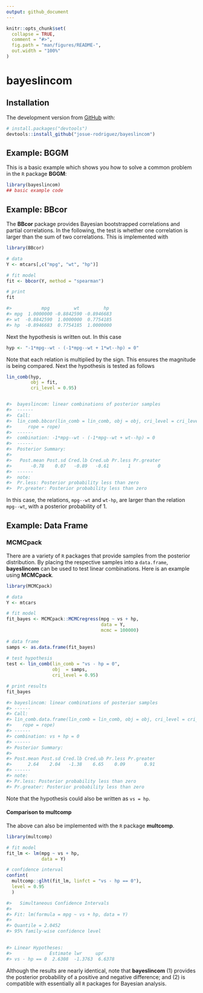 ```yaml
---
output: github_document
---
```


<!-- README.md is generated from README.Rmd. Please edit that file -->

```r
knitr::opts_chunk$set(
  collapse = TRUE,
  comment = "#>",
  fig.path = "man/figures/README-",
  out.width = "100%"
)
```

# bayeslincom

<!-- badges: start -->
<!-- badges: end -->

<!-- The goal of bayeslincom is to ... -->

## Installation

<!-- You can install the released version of bayeslincom from [CRAN](https://CRAN.R-project.org) with: -->

<!-- ``` r -->
<!-- install.packages("bayeslincom") -->
<!-- ``` -->

The development version from [GitHub](https://github.com/) with:

``` r
# install.packages("devtools")
devtools::install_github("josue-rodriguez/bayeslincom")
```
## Example: **BGGM**

This is a basic example which shows you how to solve a common problem in the `R` package
**BGGM**:

```r
library(bayeslincom)
## basic example code
```

## Example: **BBcor**
The **BBcor** package provides Bayesian bootstrapped correlations and partial correlations. In the following, the test is whether one correlation is larger than
the sum of two correlations. This is implemented with

```r
library(BBcor)

# data
Y <- mtcars[,c("mpg", "wt", "hp")]

# fit model
fit <- bbcor(Y, method = "spearman")

# print
fit

#>           mpg         wt         hp
#> mpg  1.0000000 -0.8842590 -0.8946683
#> wt  -0.8842590  1.0000000  0.7754185
#> hp  -0.8946683  0.7754185  1.0000000
```

Next the hypothesis is written out. In this case

```r
hyp <- "-1*mpg--wt - (-1*mpg--wt + 1*wt--hp) = 0"
```

Note that each relation is multiplied by the sign. This ensures the magnitude is being 
compared. Next the hypothesis is tested as follows

```r
lin_comb(hyp, 
         obj = fit, 
         cri_level = 0.95)


#>  bayeslincom: linear combinations of posterior samples
#>  ------ 
#>  Call:
#>  lin_comb.bbcor(lin_comb = lin_comb, obj = obj, cri_level = cri_level, 
#>      rope = rope)
#>  ------ 
#>  combination: -1*mpg--wt - (-1*mpg--wt + wt--hp) = 0 
#>  ------ 
#>  Posterior Summary:
#>  
#>   Post.mean Post.sd Cred.lb Cred.ub Pr.less Pr.greater
#>       -0.78    0.07   -0.89   -0.61       1          0
#>  ------ 
#>  note:
#>  Pr.less: Posterior probability less than zero
#>  Pr.greater: Posterior probability less than zero
```

In this case, the relations, `mpg--wt` and `wt-hp`, are larger than the relation 
`mpg--wt`, with a posterior probability of 1.

## Example: Data Frame
### **MCMCpack**
There are a variety of `R` packages that provide samples from the 
posterior distribution. By placing the respective samples into 
a `data.frame`, **bayeslincom** can be used to test linear combinations. 
Here is an example using **MCMCpack**.

```r
library(MCMCpack)

# data 
Y <- mtcars

# fit model
fit_bayes <- MCMCpack::MCMCregress(mpg ~ vs + hp, 
                                   data = Y, 
                                   mcmc = 100000)
                                   
# data frame
samps <- as.data.frame(fit_bayes)
                                   
# test hypothesis
test <- lin_comb(lin_comb = "vs - hp = 0", 
                 obj  = samps, 
                 cri_level = 0.95)                                 

# print results
fit_bayes

#> bayeslincom: linear combinations of posterior samples
#> ------ 
#> Call:
#> lin_comb.data.frame(lin_comb = lin_comb, obj = obj, cri_level = cri_level, 
#>    rope = rope)
#> ------ 
#> combination: vs + hp = 0 
#> ------ 
#> Posterior Summary:
#> 
#> Post.mean Post.sd Cred.lb Cred.ub Pr.less Pr.greater
#>      2.64    2.04   -1.38    6.65    0.09       0.91
#> ------ 
#> note:
#> Pr.less: Posterior probability less than zero
#> Pr.greater: Posterior probability less than zero
```

Note that the hypothesis could also be written as `vs = hp`.

#### Comparison to **multcomp**
The above can also be implemented with the `R` package **multcomp**.

```r
library(multcomp)

# fit model
fit_lm <- lm(mpg ~ vs + hp, 
             data = Y) 

# confidence interval
confint(
  multcomp::glht(fit_lm, linfct = "vs - hp == 0"), 
  level = 0.95
  )

#> 	 Simultaneous Confidence Intervals
#> 
#> Fit: lm(formula = mpg ~ vs + hp, data = Y)
#> 
#> Quantile = 2.0452
#> 95% family-wise confidence level
 

#> Linear Hypotheses:
#>              Estimate lwr     upr    
#> vs - hp == 0  2.6308  -1.3763  6.6378
```

Although the results are nearly identical, note that **bayeslincom**  (1) provides the posterior probability of a positive and negative difference; and (2) is compatible with essentially all `R` 
packages for Bayesian analysis.
